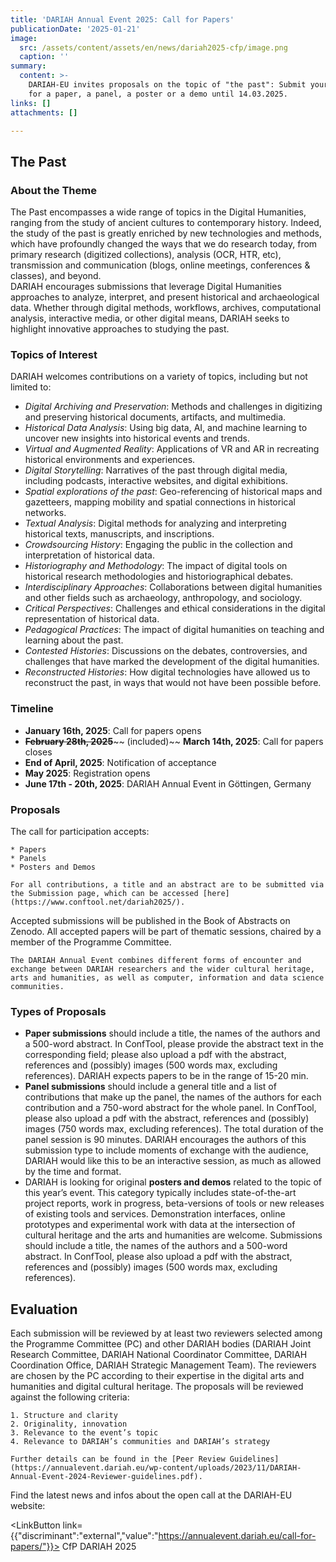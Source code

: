```yaml
---
title: 'DARIAH Annual Event 2025: Call for Papers'
publicationDate: '2025-01-21'
image:
  src: /assets/content/assets/en/news/dariah2025-cfp/image.png
  caption: ''
summary:
  content: >-
    DARIAH-EU invites proposals on the topic of "the past": Submit your abstract
    for a paper, a panel, a poster or a demo until 14.03.2025.
links: []
attachments: []

---
```


## **The Past**

### **About the Theme**

The Past encompasses a wide range of topics in the Digital Humanities, ranging from the study of ancient cultures to contemporary history. Indeed, the study of the past is greatly enriched by new technologies and methods, which have profoundly changed the ways that we do research today, from primary research (digitized collections), analysis (OCR, HTR, etc), transmission and communication (blogs, online meetings, conferences & classes), and beyond.\
DARIAH encourages submissions that leverage Digital Humanities approaches to analyze, interpret, and present historical and archaeological data. Whether through digital methods, workflows, archives, computational analysis, interactive media, or other digital means, DARIAH seeks to highlight innovative approaches to studying the past.

### **Topics of Interest**

DARIAH welcomes contributions on a variety of topics, including but not limited to:

* *Digital Archiving and Preservation*: Methods and challenges in digitizing and preserving historical documents, artifacts, and multimedia.
* *Historical Data Analysis*: Using big data, AI, and machine learning to uncover new insights into historical events and trends.
* *Virtual and Augmented Reality*: Applications of VR and AR in recreating historical environments and experiences.
* *Digital Storytelling*: Narratives of the past through digital media, including podcasts, interactive websites, and digital exhibitions.
* *Spatial explorations of the past*: Geo-referencing of historical maps and gazetteers, mapping mobility and spatial connections in historical networks.
* *Textual Analysis*: Digital methods for analyzing and interpreting historical texts, manuscripts, and inscriptions.
* *Crowdsourcing History*: Engaging the public in the collection and interpretation of historical data.
* *Historiography and Methodology*: The impact of digital tools on historical research methodologies and historiographical debates.
* *Interdisciplinary Approaches*: Collaborations between digital humanities and other fields such as archaeology, anthropology, and sociology.
* *Critical Perspectives*: Challenges and ethical considerations in the digital representation of historical data.
* *Pedagogical Practices*: The impact of digital humanities on teaching and learning about the past.
* *Contested Histories*: Discussions on the debates, controversies, and challenges that have marked the development of the digital humanities.
* *Reconstructed Histories*: How digital technologies have allowed us to reconstruct the past, in ways that would not have been possible before.

### Timeline

* **January 16th, 2025**: Call for papers opens
* **~~February 28th, 2025~~**\~\~ (included)\~\~ **March 14th, 2025**: Call for papers closes
* **End of April, 2025**: Notification of acceptance
* **May 2025**: Registration opens
* **June 17th - 20th, 2025**: DARIAH Annual Event in Göttingen, Germany

### Proposals

<Grid layout="two-columns" alignment="stretch">
  <GridItem alignment="stretch">
    The call for participation accepts:

    * Papers
    * Panels
    * Posters and Demos

    For all contributions, a title and an abstract are to be submitted via the Submission page, which can be accessed [here](https://www.conftool.net/dariah2025/).
  </GridItem>

  <GridItem alignment="stretch">
    Accepted submissions will be published in the Book of Abstracts on Zenodo. All accepted papers will be part of thematic sessions, chaired by a member of the Programme Committee.

    The DARIAH Annual Event combines different forms of encounter and exchange between DARIAH researchers and the wider cultural heritage, arts and humanities, as well as computer, information and data science communities.
  </GridItem>
</Grid>

### **Types of Proposals**

* **Paper submissions** should include a title, the names of the authors and a 500-word abstract. In ConfTool, please provide the abstract text in the corresponding field; please also upload a pdf with the abstract, references and (possibly) images (500 words max, excluding references). DARIAH expects papers to be in the range of 15-20 min.
* **Panel submissions** should include a general title and a list of contributions that make up the panel, the names of the authors for each contribution and a 750-word abstract for the whole panel. In ConfTool, please also upload a pdf with the abstract, references and (possibly) images (750 words max, excluding references). The total duration of the panel session is 90 minutes. DARIAH encourages the authors of this submission type to include moments of exchange with the audience, DARIAH would like this to be an interactive session, as much as allowed by the time and format.
* DARIAH is looking for original **posters and demos** related to the topic of this year’s event. This category typically includes state-of-the-art project reports, work in progress, beta-versions of tools or new releases of existing tools and services. Demonstration interfaces, online prototypes and experimental work with data at the intersection of cultural heritage and the arts and humanities are welcome. Submissions should include a title, the names of the authors and a 500-word abstract. In ConfTool, please also upload a pdf with the abstract, references and (possibly) images (500 words max, excluding references).

## Evaluation

<Grid layout="two-columns" alignment="stretch">
  <GridItem alignment="stretch">
    Each submission will be reviewed by at least two reviewers selected among the Programme Committee (PC) and other DARIAH bodies (DARIAH Joint Research Committee, DARIAH National Coordinator Committee, DARIAH Coordination Office, DARIAH Strategic Management Team). The reviewers are chosen by the PC according to their expertise in the digital arts and humanities and digital cultural heritage.
  </GridItem>

  <GridItem alignment="stretch">
    The proposals will be reviewed against the following criteria:

    1. Structure and clarity
    2. Originality, innovation
    3. Relevance to the event’s topic
    4. Relevance to DARIAH’s communities and DARIAH’s strategy  

    Further details can be found in the [Peer Review Guidelines](https://annualevent.dariah.eu/wp-content/uploads/2023/11/DARIAH-Annual-Event-2024-Reviewer-guidelines.pdf).
  </GridItem>
</Grid>

Find the latest news and infos about the open call at the DARIAH-EU website:

<LinkButton link={{"discriminant":"external","value":"https://annualevent.dariah.eu/call-for-papers/"}}>
  CfP DARIAH 2025
</LinkButton>
